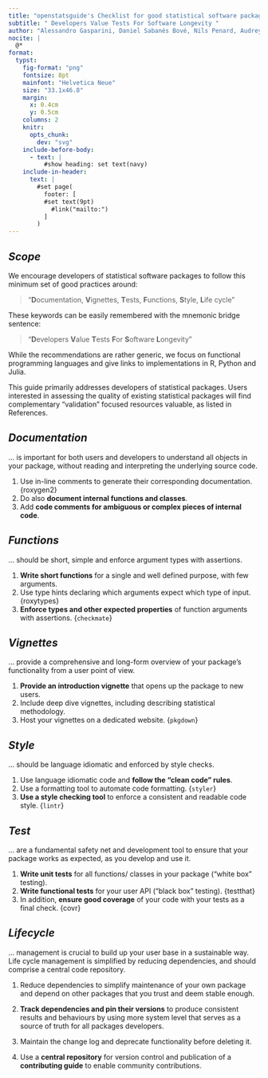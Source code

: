 ```yaml
---
title: "openstatsguide's Checklist for good statistical software packages"
subtitle: " Developers Value Tests For Software Longevity "
author: "Alessandro Gasparini, Daniel Sabanés Bové, Nils Penard, Audrey Yeo Te-ying"
nocite: |
  @*
format:
  typst:
    fig-format: "png"
    fontsize: 8pt
    mainfont: "Helvetica Neue"
    size: "33.1x46.8" 
    margin:
      x: 0.4cm
      y: 0.5cm
    columns: 2
    knitr:
      opts_chunk:
        dev: "svg"
    include-before-body:
      - text: |
          #show heading: set text(navy)
    include-in-header:
      text: |
        #set page(
          footer: [
          #set text(9pt)
            #link("mailto:")
          ]
        )
---
```


::: {.block fill=rgb("#FFCC00") inset="25pt" radius="40pt"}

# *Scope*


We encourage developers of statistical software packages to follow this minimum set of good practices around:

> "**D**ocumentation, **V**ignettes, **T**ests, **F**unctions, **S**tyle, **L**ife cycle"

These keywords can be easily remembered with the mnemonic bridge sentence:

> "**D**evelopers **V**alue **T**ests **F**or **S**oftware **L**ongevity"

While the recommendations are rather generic, we focus on functional programming languages and give links to implementations in R, Python and Julia.

This guide primarily addresses developers of statistical packages. Users interested in assessing the quality of existing statistical packages will find complementary "validation" focused resources valuable, as listed in References.

:::

::: {.block fill=rgb("#F4F8D3") inset="25pt" radius="40pt"}

# *Documentation*

… is important for both users and developers to understand all objects in your package, without reading and interpreting the underlying source code.

1. Use in-line comments to generate their corresponding documentation. {roxygen2}
2. Do also **document internal functions and classes**.
3. Add **code comments for ambiguous or complex pieces of internal code**.
:::

::: {.block fill=rgb("#FFCC00") inset="25pt" radius="40pt"}

# *Functions*

… should be short, simple and enforce argument types with assertions.


1. **Write short functions** for a single and well defined purpose, with few arguments.
2. Use type hints declaring which arguments expect which type of input. {roxytypes}
3. **Enforce types and other expected properties** of function arguments with assertions. {`checkmate`}
:::

::: {.block fill=rgb("#F4F8D3") inset="25pt" radius="40pt"}

# *Vignettes*

… provide a comprehensive and long-form overview of your package’s functionality from a user point of view.


1. **Provide an introduction vignette** that opens up the package to new users.
2. Include deep dive vignettes, including describing statistical methodology.
3. Host your vignettes on a dedicated website. {`pkgdown`}
:::

::: {.block fill=rgb("#FFCC00") inset="25pt" radius="40pt"}

# *Style*

… should be language idiomatic and enforced by style checks.


1. Use language idiomatic code and **follow the “clean code” rules**.
2. Use a formatting tool to automate code formatting. {`styler`}
3. **Use a style checking tool** to enforce a consistent and readable code style. {`lintr`}
:::

::: {.block fill=rgb("#F4F8D3") inset="25pt" radius="40pt"}

# *Test*

… are a fundamental safety net and development tool to ensure that your package works as expected, as you develop and use it.


1. **Write unit tests** for all functions/ classes in your package (“white box” testing). 
2. **Write functional tests** for your user API (“black box” testing). {testthat}
3. In addition, **ensure good coverage** of your code with your tests as a final check. {covr}
:::

::: {.block fill=rgb("#FFCC00") inset="25pt" radius="40pt"}

# *Lifecycle*

… management is crucial to build up your user base in a sustainable way.
Life cycle management is simplified by reducing dependencies, and should comprise a central code repository.


1.  Reduce dependencies to simplify maintenance of your own package and depend on other packages that you trust and deem stable enough.


2. **Track dependencies and pin their versions** to produce consistent results and behaviours by using more system level that serves as a source of truth for all packages developers.

3.  Maintain the change log and deprecate functionality before deleting it. 

4.  Use a **central repository** for version control and publication of a **contributing guide** to enable community contributions.

:::

